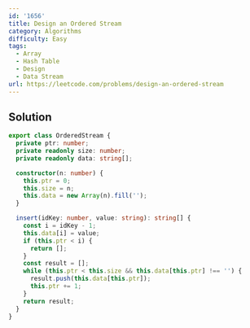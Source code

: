 ```yaml
---
id: '1656'
title: Design an Ordered Stream
category: Algorithms
difficulty: Easy
tags:
  - Array
  - Hash Table
  - Design
  - Data Stream
url: https://leetcode.com/problems/design-an-ordered-stream
---
```


## Solution

```typescript filename="solution.ts" copy
export class OrderedStream {
  private ptr: number;
  private readonly size: number;
  private readonly data: string[];

  constructor(n: number) {
    this.ptr = 0;
    this.size = n;
    this.data = new Array(n).fill('');
  }

  insert(idKey: number, value: string): string[] {
    const i = idKey - 1;
    this.data[i] = value;
    if (this.ptr < i) {
      return [];
    }
    const result = [];
    while (this.ptr < this.size && this.data[this.ptr] !== '') {
      result.push(this.data[this.ptr]);
      this.ptr += 1;
    }
    return result;
  }
}
```

